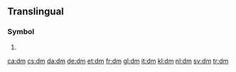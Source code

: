 {{character info/new|㍷}}
{{also|Dm|DM|.dm|d.m.|D.M.}}

==Translingual==
{{wikipedia}}

===Symbol===
{{mul-symbol}}

# {{SI-unit-abb2|deci|meter|metre|[[length]]}}

[[ca:dm]]
[[cs:dm]]
[[da:dm]]
[[de:dm]]
[[et:dm]]
[[fr:dm]]
[[gl:dm]]
[[it:dm]]
[[kl:dm]]
[[nl:dm]]
[[sv:dm]]
[[tr:dm]]